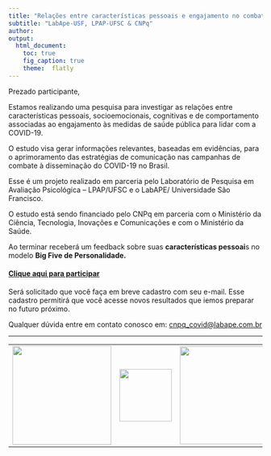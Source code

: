 ```yaml
---
title: "Relações entre características pessoais e engajamento no combate à COVID-19"
subtitle: "LabApe-USF, LPAP-UFSC & CNPq"
author: 
output:
  html_document:
    toc: true
    fig_caption: true
    theme:  flatly
---
```


Prezado participante,

Estamos realizando uma pesquisa para investigar as relações entre características pessoais, socioemocionais, cognitivas e de comportamento associadas ao engajamento às medidas de saúde pública para lidar com a COVID-19.

O estudo visa gerar informações relevantes, baseadas em evidências, para o aprimoramento das estratégias de comunicação nas campanhas de combate à disseminação do COVID-19 no Brasil.

Esse é um projeto realizado em parceria pelo Laboratório de Pesquisa em Avaliação Psicológica -- LPAP/UFSC e o LabAPE/ Universidade São Francisco.

O estudo está sendo financiado pelo CNPq em parceria com o Ministério da Ciência, Tecnologia, Inovações e Comunicações e com o Ministério da Saúde.

Ao terminar receberá um feedback sobre suas **características pessoai**s no modelo **Big Five de Personalidade.**

#### [Clique aqui para participar](http://ec2-54-207-242-77.sa-east-1.compute.amazonaws.com/avaliado/cadastrar)

Será solicitado que você faça em breve cadastro com seu e-mail. Esse cadastro permitirá que você acesse novos resultados que iemos preparar no futuro próximo.

Qualquer dúvida entre em contato conosco em: [cnpq_covid\@labape.com.br](mailto:cnpq_covid@labape.com.br)

------------------------------------------------------------------------

|                                       |                                             |                                   |
|:-------------------------------------:|:-------------------------------------------:|:---------------------------------:|
| ![](images/logo-usf.png){width="196"} | ![](images/brasao_default.png){width="104"} | ![](images/cnpq.png){width="194"} |
